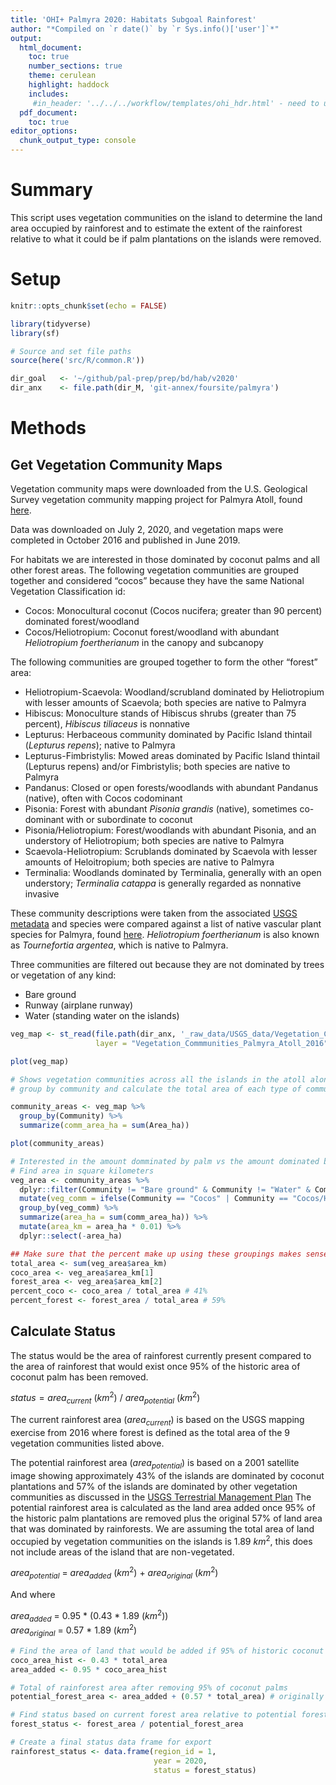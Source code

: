 ```yaml
---
title: 'OHI+ Palmyra 2020: Habitats Subgoal Rainforest'
author: "*Compiled on `r date()` by `r Sys.info()['user']`*"
output: 
  html_document:
    toc: true
    number_sections: true
    theme: cerulean
    highlight: haddock
    includes: 
     #in_header: '../../../workflow/templates/ohi_hdr.html' - need to update this
  pdf_document:
    toc: true
editor_options: 
  chunk_output_type: console
---
```


# Summary
This script uses vegetation communities on the island to determine the land area occupied by rainforest and to estimate the extent of the rainforest relative to what it could be if palm plantations on the islands were removed. 


# Setup

```r
knitr::opts_chunk$set(echo = FALSE)

library(tidyverse)
library(sf)

# Source and set file paths
source(here('src/R/common.R'))

dir_goal   <- '~/github/pal-prep/prep/bd/hab/v2020'
dir_anx    <- file.path(dir_M, 'git-annex/foursite/palmyra')
```

# Methods

## Get Vegetation Community Maps

Vegetation community maps were downloaded from the U.S. Geological Survey vegetation community mapping project for Palmyra Atoll, found [here](https://www.sciencebase.gov/catalog/item/5c66fc5be4b0fe48cb3aca49).    

Data was downloaded on July 2, 2020, and vegetation maps were completed in October 2016 and published in June 2019.  

For habitats we are interested in those dominated by coconut palms and all other forest areas. The following vegetation communities are grouped together and considered "cocos" because they have the same National Vegetation Classification id:  

 - Cocos: Monocultural coconut (Cocos nucifera; greater than 90 percent) dominated forest/woodland    
 - Cocos/Heliotropium: Coconut forest/woodland with abundant *Heliotropium foertherianum* in the canopy and subcanopy         
 
The following communities are grouped together to form the other "forest" area:  

 - Heliotropium-Scaevola: Woodland/scrubland dominated by Heliotropium with lesser amounts of Scaevola; both species are native to Palmyra   
 - Hibiscus: Monoculture stands of Hibiscus shrubs (greater than 75 percent), *Hibiscus tiliaceus* is nonnative      
 - Lepturus: Herbaceous community dominated by Pacific Island thintail (*Lepturus repens*); native to Palmyra     
 - Lepturus-Fimbristylis: Mowed areas dominated by Pacific Island thintail (Lepturus repens) and/or Fimbristylis; both species are native to Palmyra   
 - Pandanus: Closed or open forests/woodlands with abundant Pandanus (native), often with Cocos codominant 
 - Pisonia: Forest with abundant *Pisonia grandis* (native), sometimes co-dominant with or subordinate to coconut       
 - Pisonia/Heliotropium: Forest/woodlands with abundant Pisonia, and an understory of Heliotropium; both species are native to Palmyra      
 - Scaevola-Heliotropium: Scrublands dominated by Scaevola with lesser amounts of Heloitropium; both species are native to Palmyra   
 - Terminalia: Woodlands dominated by Terminalia, generally with an open understory; *Terminalia catappa* is generally regarded as nonnative invasive  

These community descriptions were taken from the associated [USGS metadata](https://www.sciencebase.gov/catalog/file/get/5c66fc5be4b0fe48cb3aca49?f=__disk__9f%2F2a%2F87%2F9f2a870f06866871d04667b3f6c906896e7ccead&transform=1&allowOpen=true#Entity%20and%20Attribute%20Information) and species were compared against a list of native vascular plant species for Palmyra, found [here](http://www.hawaii.edu/gk-12/palmyra/specieslist/nativeplants.htm). *Heliotropium foertherianum* is also known as *Tournefortia argentea*, which is native to Palmyra.      

Three communities are filtered out because they are not dominated by trees or vegetation of any kind:  

 - Bare ground   
 - Runway (airplane runway)    
 - Water (standing water on the islands)   

```r

veg_map <- st_read(file.path(dir_anx, '_raw_data/USGS_data/Vegetation_Commmunities_Palmyra_Atoll_2016'),
                   layer = "Vegetation_Commmunities_Palmyra_Atoll_2016")

plot(veg_map)

# Shows vegetation communities across all the islands in the atoll along with area in hectares
# group by community and calculate the total area of each type of community

community_areas <- veg_map %>% 
  group_by(Community) %>% 
  summarize(comm_area_ha = sum(Area_ha)) 

plot(community_areas)

# Interested in the amount domminated by palm vs the amount dominated by other tree species 
# Find area in square kilometers
veg_area <- community_areas %>% 
  dplyr::filter(Community != "Bare ground" & Community != "Water" & Community != "Runway") %>% 
  mutate(veg_comm = ifelse(Community == "Cocos" | Community == "Cocos/Heliotropium", "cocos", "rainforest")) %>% 
  group_by(veg_comm) %>% 
  summarize(area_ha = sum(comm_area_ha)) %>% 
  mutate(area_km = area_ha * 0.01) %>% 
  dplyr::select(-area_ha)

## Make sure that the percent make up using these groupings makes sense with what we've been told about the island 
total_area <- sum(veg_area$area_km)
coco_area <- veg_area$area_km[1]
forest_area <- veg_area$area_km[2]
percent_coco <- coco_area / total_area # 41%
percent_forest <- forest_area / total_area # 59%

```

## Calculate Status

The status would be the area of rainforest currently present compared to the area of rainforest that would exist once 95% of the  historic area of coconut palm has been removed. 

$status = area_{current}~(km^2)~/~area_{potential}~(km^2)$   

The current rainforest area ($area_{current}$) is based on the USGS mapping exercise from 2016 where forest is defined as the total area of the 9 vegetation communities listed above. 

The potential rainforest area ($area_{potential}$) is based on a 2001 satellite image showing approximately 43% of the islands are dominated by coconut plantations and 57% of the islands are dominated by other vegetation communities as discussed in the [USGS Terrestrial Management Plan](https://pubs.usgs.gov/of/2011/1007/pdf/ofr20111007.pdf) The potential rainforest area is calculated as the land area added once 95% of the historic palm plantations are removed plus the original 57% of land area that was dominated by rainforests. We are assuming the total area of land occupied by vegetation communities on the islands is 1.89 $km^2$, this does not include areas of the island that are non-vegetated. 

$area_{potential}~=~area_{added}~(km^2)~+~area_{original}~(km^2)$   

And where   

$area_{added}~=~0.95~*~(0.43~*~1.89~(km^2))$   
$area_{original}~=~0.57~*~1.89~(km^2)$   

```r

# Find the area of land that would be added if 95% of historic coconut palms are removed
coco_area_hist <- 0.43 * total_area
area_added <- 0.95 * coco_area_hist

# Total of rainforest area after removing 95% of coconut palms
potential_forest_area <- area_added + (0.57 * total_area) # originally rainforest was 53% of the total area

# Find status based on current forest area relative to potential forest area 
forest_status <- forest_area / potential_forest_area

# Create a final status data frame for export
rainforest_status <- data.frame(region_id = 1,
                                year = 2020,
                                status = forest_status)
```

